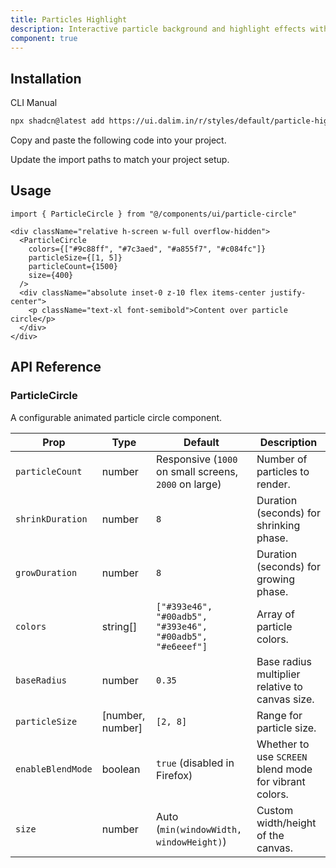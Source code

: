 ```yaml
---
title: Particles Highlight
description: Interactive particle background and highlight effects with mouse tracking.
component: true
---
```


<ComponentPreview
  name="particle-highlight-default"
  className="[&_.preview>[data-orientation=vertical]]:sm:max-w-[90%] **:[.preview]:min-h-[300px]"
  description="Highlight effect that follows the mouse inside child elements."
  align="start"
/>
 
## Installation

<CodeTabs>

<TabsList>
  <TabsTrigger value="cli">CLI</TabsTrigger>
  <TabsTrigger value="manual">Manual</TabsTrigger>
</TabsList>

<TabsContent value="cli">

```bash
npx shadcn@latest add https://ui.dalim.in/r/styles/default/particle-highlight.json
```

</TabsContent> <TabsContent value="manual"> <Steps>

<Step>Copy and paste the following code into your project.</Step>

<ComponentSource
  name="particle-circle"
  title="components/ui/particle-circle.tsx"
/>

<Step>Update the import paths to match your project setup.</Step>

</Steps> </TabsContent> </CodeTabs>

## Usage

```tsx showLineNumbers
import { ParticleCircle } from "@/components/ui/particle-circle"
```

```tsx showLineNumbers
<div className="relative h-screen w-full overflow-hidden">
  <ParticleCircle
    colors={["#9c88ff", "#7c3aed", "#a855f7", "#c084fc"]}
    particleSize={[1, 5]}
    particleCount={1500}
    size={400}
  />
  <div className="absolute inset-0 z-10 flex items-center justify-center">
    <p className="text-xl font-semibold">Content over particle circle</p>
  </div>
</div>
```

## API Reference

### ParticleCircle

A configurable animated particle circle component.

| Prop              | Type             | Default                                                   | Description                                            |
| ----------------- | ---------------- | --------------------------------------------------------- | ------------------------------------------------------ |
| `particleCount`   | number           | Responsive (`1000` on small screens, `2000` on large)     | Number of particles to render.                         |
| `shrinkDuration`  | number           | `8`                                                       | Duration (seconds) for shrinking phase.                |
| `growDuration`    | number           | `8`                                                       | Duration (seconds) for growing phase.                  |
| `colors`          | string[]         | `["#393e46", "#00adb5", "#393e46", "#00adb5", "#e6eeef"]` | Array of particle colors.                              |
| `baseRadius`      | number           | `0.35`                                                    | Base radius multiplier relative to canvas size.        |
| `particleSize`    | [number, number] | `[2, 8]`                                                  | Range for particle size.                               |
| `enableBlendMode` | boolean          | `true` (disabled in Firefox)                              | Whether to use `SCREEN` blend mode for vibrant colors. |
| `size`            | number           | Auto (`min(windowWidth, windowHeight)`)                   | Custom width/height of the canvas.                     |
